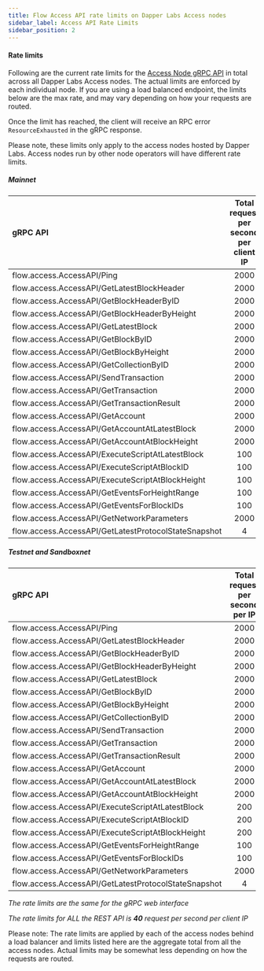 ```yaml
---
title: Flow Access API rate limits on Dapper Labs Access nodes
sidebar_label: Access API Rate Limits
sidebar_position: 2
---
```


#### Rate limits

Following are the current rate limits for the [Access Node gRPC API](./access-api.mdx) in total across all Dapper Labs Access nodes. The actual limits are enforced by each individual node. If you are using a load balanced endpoint, the limits below are the max rate, and may vary depending on how your requests are routed.

Once the limit has reached, the client will receive an RPC error `ResourceExhausted` in the gRPC response.

Please note, these limits only apply to the access nodes hosted by Dapper Labs. Access nodes run by other node operators will have different rate limits.

##### Mainnet

|                 gRPC API                             | Total request per second per client IP        |
|:-----------------------------------------------------|:---------------------------------------------:|
| flow.access.AccessAPI/Ping                           |                   2000                        |
| flow.access.AccessAPI/GetLatestBlockHeader           |                   2000                        |
| flow.access.AccessAPI/GetBlockHeaderByID             |                   2000                        |
| flow.access.AccessAPI/GetBlockHeaderByHeight         |                   2000                        |
| flow.access.AccessAPI/GetLatestBlock                 |                   2000                        |
| flow.access.AccessAPI/GetBlockByID                   |                   2000                        |
| flow.access.AccessAPI/GetBlockByHeight               |                   2000                        |
| flow.access.AccessAPI/GetCollectionByID              |                   2000                        |
| flow.access.AccessAPI/SendTransaction                |                   2000                        |
| flow.access.AccessAPI/GetTransaction                 |                   2000                        |
| flow.access.AccessAPI/GetTransactionResult           |                   2000                        |
| flow.access.AccessAPI/GetAccount                     |                   2000                        |
| flow.access.AccessAPI/GetAccountAtLatestBlock        |                   2000                        |
| flow.access.AccessAPI/GetAccountAtBlockHeight        |                   2000                        |
| flow.access.AccessAPI/ExecuteScriptAtLatestBlock     |                   100                         |
| flow.access.AccessAPI/ExecuteScriptAtBlockID         |                   100                         |
| flow.access.AccessAPI/ExecuteScriptAtBlockHeight     |                   100                         |
| flow.access.AccessAPI/GetEventsForHeightRange        |                   100                         |
| flow.access.AccessAPI/GetEventsForBlockIDs           |                   100                         |
| flow.access.AccessAPI/GetNetworkParameters           |                   2000                        |
| flow.access.AccessAPI/GetLatestProtocolStateSnapshot |                   4                           |


##### Testnet and Sandboxnet

|                 gRPC API                             | Total request per second per IP               |
|:-----------------------------------------------------|:---------------------------------------------:|
| flow.access.AccessAPI/Ping                           |                   2000                        |
| flow.access.AccessAPI/GetLatestBlockHeader           |                   2000                        |
| flow.access.AccessAPI/GetBlockHeaderByID             |                   2000                        |
| flow.access.AccessAPI/GetBlockHeaderByHeight         |                   2000                        |
| flow.access.AccessAPI/GetLatestBlock                 |                   2000                        |
| flow.access.AccessAPI/GetBlockByID                   |                   2000                        |
| flow.access.AccessAPI/GetBlockByHeight               |                   2000                        |
| flow.access.AccessAPI/GetCollectionByID              |                   2000                        |
| flow.access.AccessAPI/SendTransaction                |                   2000                        |
| flow.access.AccessAPI/GetTransaction                 |                   2000                        |
| flow.access.AccessAPI/GetTransactionResult           |                   2000                        |
| flow.access.AccessAPI/GetAccount                     |                   2000                        |
| flow.access.AccessAPI/GetAccountAtLatestBlock        |                   2000                        |
| flow.access.AccessAPI/GetAccountAtBlockHeight        |                   2000                        |
| flow.access.AccessAPI/ExecuteScriptAtLatestBlock     |                   200                         |
| flow.access.AccessAPI/ExecuteScriptAtBlockID         |                   200                         |
| flow.access.AccessAPI/ExecuteScriptAtBlockHeight     |                   200                         |
| flow.access.AccessAPI/GetEventsForHeightRange        |                   100                         |
| flow.access.AccessAPI/GetEventsForBlockIDs           |                   100                         |
| flow.access.AccessAPI/GetNetworkParameters           |                   2000                        |
| flow.access.AccessAPI/GetLatestProtocolStateSnapshot |                   4                          |

_The rate limits are the same for the gRPC web interface_

_The rate limits for ALL the REST API is **40** request per second per client IP_

Please note: The rate limits are applied by each of the access nodes behind a load balancer and limits listed here are the aggregate total from all the access nodes. Actual limits may be somewhat less depending on how the requests are routed.
